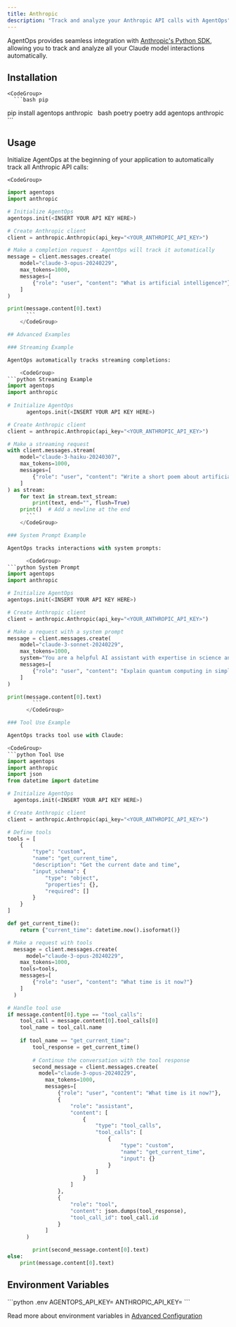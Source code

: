 ```yaml
---
title: Anthropic
description: "Track and analyze your Anthropic API calls with AgentOps"
---
```



AgentOps provides seamless integration with [Anthropic's Python SDK](https://github.com/anthropics/anthropic-sdk-python), allowing you to track and analyze all your Claude model interactions automatically.

## Installation

<CodeTooltip />

    <CodeGroup>
      ```bash pip 
  pip install agentops anthropic
      ```
      ```bash poetry
  poetry add agentops anthropic
      ```
    </CodeGroup>

## Usage

Initialize AgentOps at the beginning of your application to automatically track all Anthropic API calls:

    <CodeGroup>
```python Basic Usage
import agentops
import anthropic

# Initialize AgentOps
agentops.init(<INSERT YOUR API KEY HERE>)

# Create Anthropic client
client = anthropic.Anthropic(api_key="<YOUR_ANTHROPIC_API_KEY>")

# Make a completion request - AgentOps will track it automatically
message = client.messages.create(
    model="claude-3-opus-20240229",
    max_tokens=1000,
    messages=[
        {"role": "user", "content": "What is artificial intelligence?"}
    ]
)

print(message.content[0].text)
      ```
    </CodeGroup>

## Advanced Examples

### Streaming Example

AgentOps automatically tracks streaming completions:

    <CodeGroup>
```python Streaming Example
import agentops
import anthropic
      
# Initialize AgentOps
      agentops.init(<INSERT YOUR API KEY HERE>)

# Create Anthropic client
client = anthropic.Anthropic(api_key="<YOUR_ANTHROPIC_API_KEY>")

# Make a streaming request
with client.messages.stream(
    model="claude-3-haiku-20240307",
    max_tokens=1000,
    messages=[
        {"role": "user", "content": "Write a short poem about artificial intelligence."}
    ]
) as stream:
    for text in stream.text_stream:
        print(text, end="", flush=True)
    print()  # Add a newline at the end
      ```
    </CodeGroup>

### System Prompt Example

AgentOps tracks interactions with system prompts:

      <CodeGroup>
```python System Prompt
import agentops
import anthropic

# Initialize AgentOps
agentops.init(<INSERT YOUR API KEY HERE>)

# Create Anthropic client
client = anthropic.Anthropic(api_key="<YOUR_ANTHROPIC_API_KEY>")

# Make a request with a system prompt
message = client.messages.create(
    model="claude-3-sonnet-20240229",
    max_tokens=1000,
    system="You are a helpful AI assistant with expertise in science and technology. Keep your answers concise and accurate.",
    messages=[
        {"role": "user", "content": "Explain quantum computing in simple terms."}
    ]
)

print(message.content[0].text)
        ```
      </CodeGroup>

### Tool Use Example

AgentOps tracks tool use with Claude:

<CodeGroup>
```python Tool Use
import agentops
import anthropic
import json
from datetime import datetime

# Initialize AgentOps
  agentops.init(<INSERT YOUR API KEY HERE>)

# Create Anthropic client
client = anthropic.Anthropic(api_key="<YOUR_ANTHROPIC_API_KEY>")

# Define tools
tools = [
    {
        "type": "custom",
        "name": "get_current_time",
        "description": "Get the current date and time",
        "input_schema": {
            "type": "object",
            "properties": {},
            "required": []
        }
    }
]

def get_current_time():
    return {"current_time": datetime.now().isoformat()}

# Make a request with tools
  message = client.messages.create(
      model="claude-3-opus-20240229",
    max_tokens=1000,
    tools=tools,
    messages=[
        {"role": "user", "content": "What time is it now?"}
    ]
  )

# Handle tool use
if message.content[0].type == "tool_calls":
    tool_call = message.content[0].tool_calls[0]
    tool_name = tool_call.name
    
    if tool_name == "get_current_time":
        tool_response = get_current_time()
        
        # Continue the conversation with the tool response
        second_message = client.messages.create(
          model="claude-3-opus-20240229",
            max_tokens=1000,
            messages=[
                {"role": "user", "content": "What time is it now?"},
                {
                    "role": "assistant",
                    "content": [
                        {
                            "type": "tool_calls",
                            "tool_calls": [
                                {
                                    "type": "custom",
                                    "name": "get_current_time",
                                    "input": {}
                                }
                            ]
                        }
                    ]
                },
                {
                    "role": "tool",
                    "content": json.dumps(tool_response),
                    "tool_call_id": tool_call.id
                }
            ]
      )

        print(second_message.content[0].text)
else:
    print(message.content[0].text)
```
</CodeGroup>

## Environment Variables

<EnvTooltip />
<CodeGroup>
  ```python .env
  AGENTOPS_API_KEY=<YOUR API KEY>
  ANTHROPIC_API_KEY=<YOUR ANTHROPIC API KEY>
  ```
</CodeGroup>

Read more about environment variables in [Advanced Configuration](/v2/usage/advanced-configuration)

<script type="module" src="/scripts/github_stars.js"></script>
<script type="module" src="/scripts/scroll-img-fadein-animation.js"></script>
<script type="module" src="/scripts/button_heartbeat_animation.js"></script>
<script type="css" src="/styles/styles.css"></script>
